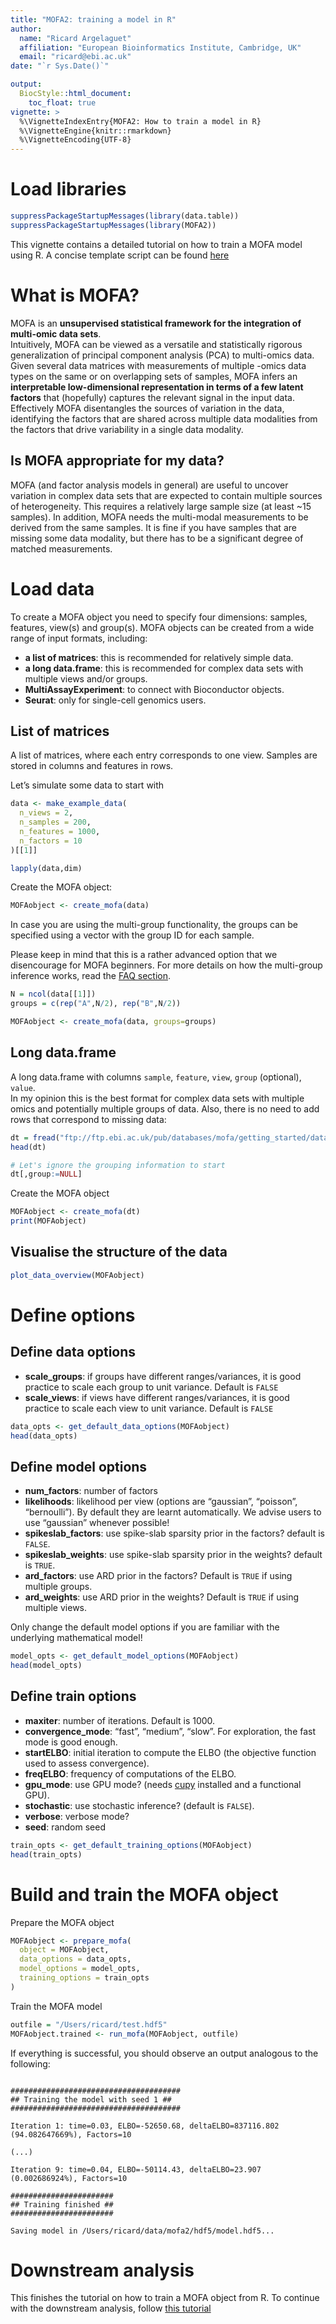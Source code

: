 ```yaml
---
title: "MOFA2: training a model in R"
author:
  name: "Ricard Argelaguet"
  affiliation: "European Bioinformatics Institute, Cambridge, UK"
  email: "ricard@ebi.ac.uk"
date: "`r Sys.Date()`"

output:
  BiocStyle::html_document:
    toc_float: true
vignette: >
  %\VignetteIndexEntry{MOFA2: How to train a model in R}
  %\VignetteEngine{knitr::rmarkdown}
  %\VignetteEncoding{UTF-8}
---
```


# Load libraries

```r
suppressPackageStartupMessages(library(data.table))
suppressPackageStartupMessages(library(MOFA2))
```

This vignette contains a detailed tutorial on how to train a MOFA model using R. A concise template script can be found [here](https://github.com/bioFAM/MOFA2/blob/master/template_script.R)

# What is MOFA?

MOFA is an **unsupervised statistical framework for the integration of multi-omic data sets**.  
Intuitively, MOFA can be viewed as a versatile and statistically rigorous generalization of principal component analysis (PCA) to multi-omics data. Given several data matrices with measurements of multiple -omics data types on the same or on overlapping sets of samples, MOFA infers an **interpretable low-dimensional representation in terms of a few latent factors** that (hopefully) captures the relevant signal in the input data.  
Effectively MOFA disentangles the sources of variation in the data, identifying the factors that are shared across multiple data modalities from the factors that drive variability in a single data modality.

## Is MOFA appropriate for my data?

MOFA (and factor analysis models in general) are useful to uncover variation in complex data sets that are expected to contain multiple sources of heterogeneity. This requires a relatively large sample size (at least ~15 samples). In addition, MOFA needs the multi-modal measurements to be derived from the same samples. It is fine if you have samples that are missing some data modality, but there has to be a significant degree of matched measurements. 

<!-- ## How do I prepare my data? -->

<!-- You need to normalise each data modality  -->
<!-- Missing values are allowed. -->

<!-- # Setting up `reticulate` connection with Python -->

<!-- To connect with the Python core, `MOFA2` uses the `reticulate` package. Most of the times this is straightforward, but it may require some configuration if you have multiple conda environments and versions of Python installed. -->

<!-- ``` -->
<!-- library(reticulate) -->

<!-- # Option 1: Using a specific python binary -->
<!-- use_python("/home/user/python", required = TRUE) -->

<!-- # Option 2: Using a conda enviroment called "r-reticulate" -->
<!-- use_condaenv("r-reticulate", required = TRUE) -->

<!-- # If successful, you should be able to run the following two lines without error: -->
<!-- mofa <- import("mofapy2") -->
<!-- mofa_entrypoint <- mofa$run.entry_point$entry_point() -->
<!-- ``` -->
<!-- If you have problems, please read the [FAQ](https://github.com/bioFAM/MOFA2). If the problem persists, contact us.   -->
<!-- Read more about the [reticulate](https://rstudio.github.io/reticulate/) package and [how it integrates Python and R](https://rstudio.github.io/reticulate/articles/versions.html). -->


# Load data

To create a MOFA object you need to specify four dimensions: samples, features, view(s) and group(s). MOFA objects can be created from a wide range of input formats, including:  

- **a list of matrices**: this is recommended for relatively simple data.
- **a long data.frame**: this is recommended for complex data sets with multiple views and/or groups.
- **MultiAssayExperiment**: to connect with Bioconductor objects.
- **Seurat**: only for single-cell genomics users.

## List of matrices

A list of matrices, where each entry corresponds to one view. Samples are stored in columns and features in rows.

Let's simulate some data to start with
```r
data <- make_example_data(
  n_views = 2, 
  n_samples = 200, 
  n_features = 1000, 
  n_factors = 10
)[[1]]

lapply(data,dim)
```

Create the MOFA object:
```r
MOFAobject <- create_mofa(data)
```

In case you are using the multi-group functionality, the groups can be specified using a vector with the group ID for each sample.  

Please keep in mind that this is a rather advanced option that we disencourage for MOFA beginners. For more details on how the multi-group inference works, read the [FAQ section](https://github.com/bioFAM/MOFA2#2-faq-on-the-multi-group-functionality). 

```r
N = ncol(data[[1]])
groups = c(rep("A",N/2), rep("B",N/2))

MOFAobject <- create_mofa(data, groups=groups)
```

## Long data.frame

A long data.frame with columns `sample`, `feature`, `view`, `group` (optional), `value`.  
In my opinion this is the best format for complex data sets with multiple omics and potentially multiple groups of data. Also, there is no need to add rows that correspond to missing data:

```r
dt = fread("ftp://ftp.ebi.ac.uk/pub/databases/mofa/getting_started/data.txt.gz")
head(dt)

# Let's ignore the grouping information to start
dt[,group:=NULL]
```

Create the MOFA object
```r
MOFAobject <- create_mofa(dt)
print(MOFAobject)
```

## Visualise the structure of the data 
```r
plot_data_overview(MOFAobject)
```

# Define options 

## Define data options

- **scale_groups**: if groups have different ranges/variances, it is good practice to scale each group to unit variance. Default is `FALSE`
- **scale_views**: if views have different ranges/variances, it is good practice to scale each view to unit variance. Default is `FALSE`
```r
data_opts <- get_default_data_options(MOFAobject)
head(data_opts)
```

## Define model options

- **num_factors**: number of factors
- **likelihoods**: likelihood per view (options are "gaussian", "poisson", "bernoulli"). By default they are learnt automatically. We advise users to use "gaussian" whenever possible!
- **spikeslab_factors**: use spike-slab sparsity prior in the factors? default is `FALSE`.
- **spikeslab_weights**: use spike-slab sparsity prior in the weights? default is `TRUE`.
- **ard_factors**: use ARD prior in the factors? Default is `TRUE` if using multiple groups.
- **ard_weights**: use ARD prior in the weights? Default is `TRUE` if using multiple views.

Only change the default model options if you are familiar with the underlying mathematical model!

```r
model_opts <- get_default_model_options(MOFAobject)
head(model_opts)
```


## Define train options

- **maxiter**: number of iterations. Default is 1000.
- **convergence_mode**: "fast", "medium", "slow". For exploration, the fast mode is good enough.
- **startELBO**: initial iteration to compute the ELBO (the objective function used to assess convergence).
- **freqELBO**: frequency of computations of the ELBO.
- **gpu_mode**: use GPU mode? (needs [cupy](https://cupy.chainer.org/) installed and a functional GPU).
- **stochastic**: use stochastic inference? (default is `FALSE`).
- **verbose**: verbose mode?
- **seed**: random seed

```r
train_opts <- get_default_training_options(MOFAobject)
head(train_opts)
```

# Build and train the MOFA object 

Prepare the MOFA object
```r
MOFAobject <- prepare_mofa(
  object = MOFAobject,
  data_options = data_opts,
  model_options = model_opts,
  training_options = train_opts
)
```

Train the MOFA model
```r
outfile = "/Users/ricard/test.hdf5"
MOFAobject.trained <- run_mofa(MOFAobject, outfile)
```

If everything is successful, you should observe an output analogous to the following:
```

######################################
## Training the model with seed 1 ##
######################################

Iteration 1: time=0.03, ELBO=-52650.68, deltaELBO=837116.802 (94.082647669%), Factors=10

(...)

Iteration 9: time=0.04, ELBO=-50114.43, deltaELBO=23.907 (0.002686924%), Factors=10

#######################
## Training finished ##
#######################

Saving model in /Users/ricard/data/mofa2/hdf5/model.hdf5...
```

# Downstream analysis

This finishes the tutorial on how to train a MOFA object from R. To continue with the downstream analysis, follow [this tutorial](https://raw.githack.com/bioFAM/MOFA2/master/MOFA2/vignettes/downstream_analysis.html)
